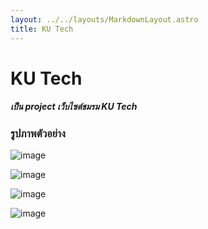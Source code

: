 ```yaml
---
layout: ../../layouts/MarkdownLayout.astro
title: KU Tech
---
```



# KU Tech

##### เป็น project เว็บไซต์ชมรม KU Tech

### รูปภาพตัวอย่าง

![image](/image/projects/ku-tech/01.png)

![image](/image/projects/ku-tech/02.png)

![image](/image/projects/ku-tech/03.png)

![image](/image/projects/ku-tech/04.png)